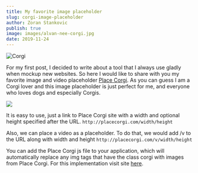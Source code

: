 ```yaml
---
title: My favorite image placeholder
slug: corgi-image-placeholder
author: Zoran Stankovic
publish: true
image: images/alvan-nee-corgi.jpg
date: 2019-11-24
---
```


![Corgi](images/alvan-nee-corgi.jpg)

For my first post, I decided to write about a tool that I always use gladly when mockup new websites. So here I would like to share with you my favorite image and video placeholder [Place Corgi](http://placecorgi.com/). As you can guess I am a Corgi lover and this image placeholder is just perfect for me, and everyone who loves dogs and especially Corgis.

<img src="http://placecorgi.com/260/180" />

It is easy to use, just a link to Place Corgi site with a width and optional height specified after the URL.
`http://placecorgi.com/width/height`

Also, we can place a video as a placeholder. To do that, we would add /v to the URL along with width and height
`http://placecorgi.com/v/width/height`

You can add the Place Corgi js file to your application, which will automatically replace any img tags that have the class corgi with images from Place Corgi.
For this implementation visit site [here](http://placecorgi.com/).
